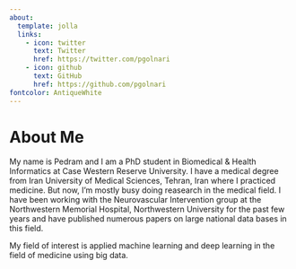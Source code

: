 ```yaml
---
about:
  template: jolla
  links:
    - icon: twitter
      text: Twitter
      href: https://twitter.com/pgolnari
    - icon: github
      text: GitHub
      href: https://github.com/pgolnari
fontcolor: AntiqueWhite
---
```


# About Me

My name is Pedram and I am a PhD student in Biomedical & Health Informatics at Case Western Reserve University. I have a medical degree from Iran University of Medical Sciences, Tehran, Iran where I practiced medicine. But now, I'm mostly busy doing reasearch in the medical field. I have been working with the Neurovascular Intervention group at the Northwestern Memorial Hospital, Northwestern University for the past few years and have published numerous papers on large national data bases in this field.

My field of interest is applied machine learning and deep learning in the field of medicine using big data.
